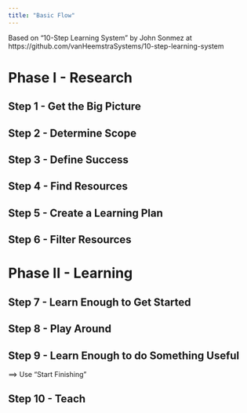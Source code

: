 ```yaml
---
title: "Basic Flow"
---
```


Based on "10-Step Learning System" by John Sonmez at https://github.com/vanHeemstraSystems/10-step-learning-system

# Phase I - Research

## Step 1 - Get the Big Picture

## Step 2 - Determine Scope

## Step 3 - Define Success

## Step 4 - Find Resources

## Step 5 - Create a Learning Plan

## Step 6 - Filter Resources

# Phase II - Learning

## Step 7 - Learn Enough to Get Started

## Step 8 - Play Around

## Step 9 - Learn Enough to do Something Useful

==> Use "Start Finishing"

## Step 10 - Teach
